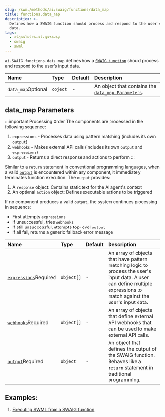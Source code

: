 ```yaml
---
slug: /swml/methods/ai/swaig/functions/data_map
title: functions.data_map
description: >-
  Defines how a SWAIG function should process and respond to the user's input
  data.
tags:
  - signalwire-ai-gateway
  - swaig
  - swml
---
```



`ai.SWAIG.functions.data_map` defines how a [`SWAIG function`](/swml/methods/ai/swaig/functions) should process and respond to the user's input data.



| Name                                                     | Type     | Default | Description                                                                |
|:---------------------------------------------------------|:---------|:--------|:---------------------------------------------------------------------------|
| `data_map`<span className="optional-arg">Optional</span> | `object` | -       | An object that contains the [`data_map Parameters`](#data_map-parameters). |

## **data_map Parameters**

:::important Processing Order
The components are processed in the following sequence:

1. `expressions` - Processes data using pattern matching (includes its own `output`)
2. `webhooks` - Makes external API calls (includes its own `output` and `expressions`) 
3. `output` - Returns a direct response and actions to perform
:::

Similar to a `return` statement in conventional programming languages, 
when a valid [`output`][output] is encountered within any component, 
it immediately terminates function execution. 
The `output` provides:
1. A `response` object: Contains static text for the AI agent's context
2. An optional `action` object: Defines executable actions to be triggered

If no component produces a valid `output`, the system continues processing in sequence:
- First attempts `expressions`
- If unsuccessful, tries `webhooks`
- If still unsuccessful, attempts top-level `output`
- If all fail, returns a generic fallback error message

| Name                                                                                      | Type       | Default | Description                                                                                                                                                           |
| :---------------------------------------------------------------------------------------- | :--------- | :------ | :-------------------------------------------------------------------------------------------------------------------------------------------------------------------- |
| [`expressions`](./data_map.expressions.mdx)<span className="required-arg">Required</span> | `object[]` | -       | An array of objects that have pattern matching logic to process the user's input data. A user can define multiple expressions to match against the user's input data. |
| [`webhooks`](./data_map.webhooks/index.mdx)<span className="required-arg">Required</span> | `object[]` | -       | An array of objects that define external API webhooks that can be used to make external API calls.                                                                    |
| [`output`][output]<span className="required-arg">Required</span>                          | `object`   | -       | An object that defines the output of the SWAIG function. Behaves like a `return` statement in traditional programming.                                                |

## **Examples:**

1. [Executing SWML from a SWAIG function](../../../../../guides/AI/executing_swml.mdx)


[output]: /swml/methods/ai/swaig/functions/data_map/output
